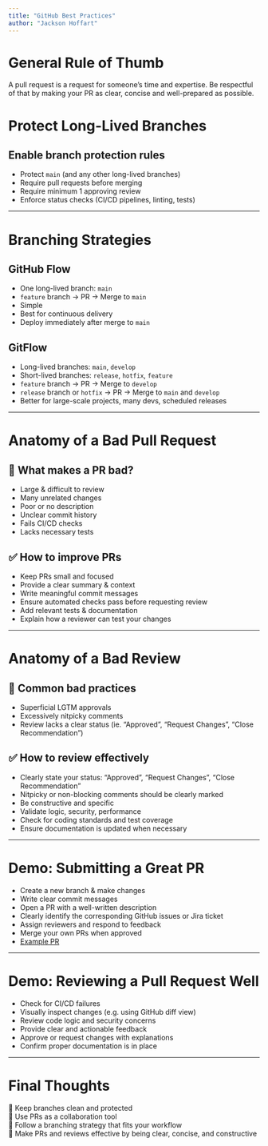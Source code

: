 ```yaml
---
title: "GitHub Best Practices"
author: "Jackson Hoffart"
---
```


# General Rule of Thumb

A pull request is a request for someone's time and expertise. Be respectful of that by making your PR as clear, concise and well-prepared as possible. 

# Protect Long-Lived Branches

## Enable branch protection rules
- Protect `main` (and any other long-lived branches)
- Require pull requests before merging
- Require minimum 1 approving review
- Enforce status checks (CI/CD pipelines, linting, tests)

---

# Branching Strategies

## GitHub Flow
- One long-lived branch: `main`
- `feature` branch → PR → Merge to `main`
- Simple
- Best for continuous delivery
- Deploy immediately after merge to `main`

## GitFlow
- Long-lived branches: `main`, `develop`
- Short-lived branches: `release`, `hotfix`, `feature`
- `feature` branch -> PR -> Merge to `develop`
- `release` branch or `hotfix` -> PR -> Merge to `main` and `develop`
- Better for large-scale projects, many devs, scheduled releases

---

# Anatomy of a Bad Pull Request

## 🚫 What makes a PR bad?
- Large & difficult to review
- Many unrelated changes
- Poor or no description
- Unclear commit history
- Fails CI/CD checks
- Lacks necessary tests

## ✅ How to improve PRs
- Keep PRs small and focused
- Provide a clear summary & context
- Write meaningful commit messages
- Ensure automated checks pass before requesting review
- Add relevant tests & documentation
- Explain how a reviewer can test your changes

---

# Anatomy of a Bad Review
## 🚫 Common bad practices
- Superficial LGTM approvals
- Excessively nitpicky comments
- Review lacks a clear status (ie. "Approved", "Request Changes", "Close Recommendation")

## ✅ How to review effectively
- Clearly state your status: "Approved", "Request Changes", "Close Recommendation"
- Nitpicky or non-blocking comments should be clearly marked
- Be constructive and specific
- Validate logic, security, performance
- Check for coding standards and test coverage
- Ensure documentation is updated when necessary

---

# Demo: Submitting a Great PR
- Create a new branch & make changes
- Write clear commit messages
- Open a PR with a well-written description
- Clearly identify the corresponding GitHub issues or Jira ticket
- Assign reviewers and respond to feedback
- Merge your own PRs when approved
- [Example PR](https://github.com/RMI-PACTA/r2dii.analysis/pull/460?new_mergebox=true)

---

# Demo: Reviewing a Pull Request Well
- Check for CI/CD failures
- Visually inspect changes (e.g. using GitHub diff view)
- Review code logic and security concerns
- Provide clear and actionable feedback
- Approve or request changes with explanations
- Confirm proper documentation is in place

---

# Final Thoughts
🔹 Keep branches clean and protected  
🔹 Use PRs as a collaboration tool  
🔹 Follow a branching strategy that fits your workflow  
🔹 Make PRs and reviews effective by being clear, concise, and constructive  

